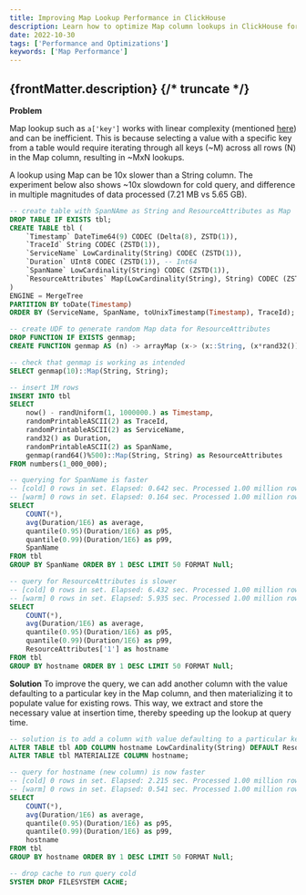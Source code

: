 ```yaml
---
title: Improving Map Lookup Performance in ClickHouse
description: Learn how to optimize Map column lookups in ClickHouse for better query performance by materializing specific keys as standalone columns.
date: 2022-10-30
tags: ['Performance and Optimizations']
keywords: ['Map Performance']
---
```


{frontMatter.description}
{/* truncate */}
---

**Problem**

Map lookup such as `a['key']` works with linear complexity (mentioned [here](https://clickhouse.com/docs/en/sql-reference/data-types/map)) and can be inefficient. This is because selecting a value with a specific key from a table would require iterating through all keys (~M) across all rows (N) in the Map column, resulting in ~MxN lookups.

A lookup using Map can be 10x slower than a String column. The experiment below also shows ~10x slowdown for cold query, and difference in multiple magnitudes of data processed (7.21 MB vs 5.65 GB).

```sql
-- create table with SpanNAme as String and ResourceAttributes as Map
DROP TABLE IF EXISTS tbl;
CREATE TABLE tbl (
    `Timestamp` DateTime64(9) CODEC (Delta(8), ZSTD(1)),
    `TraceId` String CODEC (ZSTD(1)),
    `ServiceName` LowCardinality(String) CODEC (ZSTD(1)),
    `Duration` UInt8 CODEC (ZSTD(1)), -- Int64
    `SpanName` LowCardinality(String) CODEC (ZSTD(1)),
    `ResourceAttributes` Map(LowCardinality(String), String) CODEC (ZSTD(1))
)
ENGINE = MergeTree
PARTITION BY toDate(Timestamp)
ORDER BY (ServiceName, SpanName, toUnixTimestamp(Timestamp), TraceId);

-- create UDF to generate random Map data for ResourceAttributes
DROP FUNCTION IF EXISTS genmap;
CREATE FUNCTION genmap AS (n) -> arrayMap (x-> (x::String, (x*rand32())::String), range(1, n));

-- check that genmap is working as intended
SELECT genmap(10)::Map(String, String);

-- insert 1M rows
INSERT INTO tbl
SELECT
    now() - randUniform(1, 1000000.) as Timestamp,
    randomPrintableASCII(2) as TraceId,
    randomPrintableASCII(2) as ServiceName,
    rand32() as Duration,
    randomPrintableASCII(2) as SpanName,
    genmap(rand64()%500)::Map(String, String) as ResourceAttributes
FROM numbers(1_000_000);

-- querying for SpanName is faster
-- [cold] 0 rows in set. Elapsed: 0.642 sec. Processed 1.00 million rows, 7.21 MB (1.56 million rows/s., 11.22 MB/s.)
-- [warm] 0 rows in set. Elapsed: 0.164 sec. Processed 1.00 million rows, 7.21 MB (6.10 million rows/s., 43.99 MB/s.)
SELECT
    COUNT(*),
    avg(Duration/1E6) as average,
    quantile(0.95)(Duration/1E6) as p95,
    quantile(0.99)(Duration/1E6) as p99,
    SpanName
FROM tbl
GROUP BY SpanName ORDER BY 1 DESC LIMIT 50 FORMAT Null;

-- query for ResourceAttributes is slower
-- [cold] 0 rows in set. Elapsed: 6.432 sec. Processed 1.00 million rows, 5.65 GB (155.46 thousand rows/s., 879.07 MB/s.)
-- [warm] 0 rows in set. Elapsed: 5.935 sec. Processed 1.00 million rows, 5.65 GB (168.50 thousand rows/s., 952.81 MB/s.)
SELECT
    COUNT(*),
    avg(Duration/1E6) as average,
    quantile(0.95)(Duration/1E6) as p95,
    quantile(0.99)(Duration/1E6) as p99,
    ResourceAttributes['1'] as hostname
FROM tbl
GROUP BY hostname ORDER BY 1 DESC LIMIT 50 FORMAT Null;
```

**Solution**
To improve the query, we can add another column with the value defaulting to a particular key in the Map column, and then materializing it to populate value for existing rows. This way, we extract and store the necessary value at insertion time, thereby speeding up the lookup at query time.

```sql
-- solution is to add a column with value defaulting to a particular key in Map
ALTER TABLE tbl ADD COLUMN hostname LowCardinality(String) DEFAULT ResourceAttributes['1'];
ALTER TABLE tbl MATERIALIZE COLUMN hostname;

-- query for hostname (new column) is now faster
-- [cold] 0 rows in set. Elapsed: 2.215 sec. Processed 1.00 million rows, 21.67 MB (451.52 thousand rows/s., 9.78 MB/s.)
-- [warm] 0 rows in set. Elapsed: 0.541 sec. Processed 1.00 million rows, 21.67 MB (1.85 million rows/s., 40.04 MB/s.)
SELECT
    COUNT(*),
    avg(Duration/1E6) as average,
    quantile(0.95)(Duration/1E6) as p95,
    quantile(0.99)(Duration/1E6) as p99,
    hostname
FROM tbl
GROUP BY hostname ORDER BY 1 DESC LIMIT 50 FORMAT Null;

-- drop cache to run query cold
SYSTEM DROP FILESYSTEM CACHE;
```
